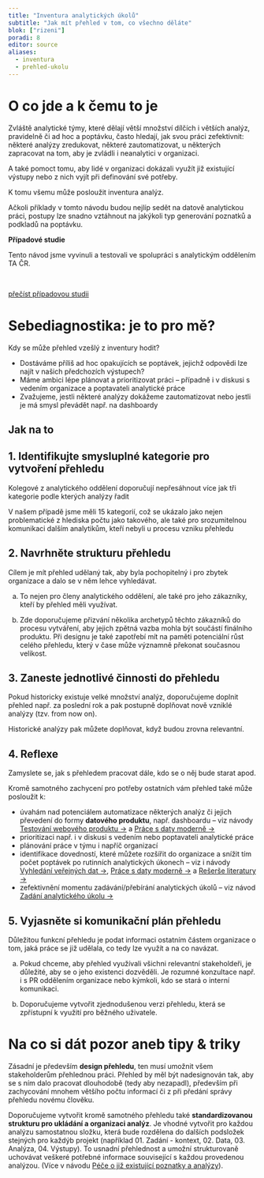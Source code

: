 ```yaml
---
title: "Inventura analytických úkolů"
subtitle: "Jak mít přehled v tom, co všechno děláte"
blok: ["rizeni"]
poradi: 8
editor: source
aliases: 
  - inventura
  - prehled-ukolu
---
```


# O co jde a k čemu to je

Zvláště analytické týmy, které dělají větší množství dílčích i větších analýz, pravidelně či ad hoc a poptávku, často hledají, jak svou práci zefektivnit: některé analýzy zredukovat, některé zautomatizovat, u některých zapracovat na tom, aby je zvládli i neanalytici v organizaci.

A také pomoct tomu, aby lidé v organizaci dokázali využít již existující výstupy nebo z nich vyjít při definování své potřeby.

K tomu všemu může posloužit inventura analýz.

Ačkoli příklady v tomto návodu budou nejlíp sedět na datově analytickou práci, postupy lze snadno vztáhnout na jakýkoli typ generování poznatků a podkladů na poptávku.

:::{.aside}

**Případové studie**

Tento návod jsme vyvinuli a testovali ve spolupráci s analytickým oddělením TA ČR.

<br />

:::{.btn .btn-resource}
[přečíst případovou studii](../pripadove-studie/tacr)
:::

:::

# Sebediagnostika: je to pro mě?

Kdy se může přehled vzešlý z inventury hodit?

- Dostáváme příliš ad hoc opakujících se poptávek, jejichž odpovědi lze najít v našich předchozích výstupech?
- Máme ambici lépe plánovat a prioritizovat práci -- případně i v diskusi s vedením organizace a poptavateli analytické práce
- Zvažujeme, jestli některé analýzy dokážeme zautomatizovat nebo jestli je má smysl převádět např. na dashboardy

:::{.strip .page-columns .page-full}

# Jak na to

## 1. Identifikujte smysluplné kategorie pro vytvoření přehledu

Kolegové z analytického oddělení doporučují nepřesáhnout více jak tři kategorie podle kterých analýzy řadit

V našem případě jsme měli 15 kategorií, což se ukázalo jako nejen problematické z hlediska počtu jako takového, ale také pro srozumitelnou komunikaci dalším analytikům, kteří nebyli u procesu vzniku přehledu

## 2. Navrhněte strukturu přehledu

Cílem je mít přehled udělaný tak, aby byla pochopitelný i pro zbytek organizace a dalo se v něm lehce vyhledávat. 

a. To nejen pro členy analytického oddělení, ale také pro jeho zákazníky, kteří by přehled měli využívat.

b. Zde doporučujeme přizvání několika archetypů těchto zákazníků do procesu vytváření, aby jejich zpětná vazba mohla být součástí finálního produktu. Při designu je také zapotřebí mít na paměti potenciální růst celého přehledu, který v čase může významně překonat současnou velikost. 

## 3. Zaneste jednotlivé činnosti do přehledu

Pokud historicky existuje velké množství analýz, doporučujeme doplnit přehled např. za poslední rok a pak postupně doplňovat nově vzniklé analýzy (tzv. from now on). 

Historické analýzy pak můžete doplňovat, když budou zrovna relevantní.

## 4. Reflexe

Zamyslete se, jak s přehledem pracovat dále, kdo se o něj bude starat apod.

Kromě samotného zachycení pro potřeby ostatních vám přehled také může posloužit k:

- úvahám nad potenciálem automatizace některých analýz či jejich převedení do formy **datového produktu**, např. dashboardu -- viz návody [Testování webového produktu ->](user-testing.qmd) a [Práce s daty moderně ->](analyza-dat.qmd)
- prioritizaci např. i v diskusi s vedením nebo poptavateli analytické práce
- plánování práce v týmu i napříč organizací
- identifikace dovedností, které můžete rozšířit do organizace a snížit tím počet poptávek po rutinních analytických úkonech -- viz i návody [Vyhledání veřejných dat ->](vyhledani-dat.qmd), [Práce s daty moderně ->](analyza-dat.qmd) a [Rešerše literatury ->](prehled-literatury.qmd)
- zefektivnění momentu zadávání/přebírání analytických úkolů -- viz návod [Zadání analytického úkolu ->](zadani-analytickeho-ukolu.qmd)

## 5. Vyjasněte si komunikační plán přehledu 

Důležitou funkcní přehledu je podat informaci ostatním částem organizace o tom, jaká práce se již udělala, co tedy lze využít a na co navázat.

a. Pokud chceme, aby přehled využívali všichni relevantní stakeholdeři, je důležité, aby se o jeho existenci dozvěděli. Je rozumné konzultace např. i s PR oddělením organizace nebo kýmkoli, kdo se stará o interní komunikaci.

b. Doporučujeme vytvořit zjednodušenou verzi přehledu, která se zpřístupní k využití pro běžného uživatele.

:::

# Na co si dát pozor aneb tipy & triky

Zásadní je především **design přehledu**, ten musí umožnit všem stakeholderům přehlednou práci. Přehled by měl být nadesignován tak, aby se s ním dalo pracovat dlouhodobě (tedy aby nezapadl), především při zachycování mnohem většího počtu informací či z při předání správy přehledu novému člověku.

Doporučujeme vytvořit kromě samotného přehledu také **standardizovanou strukturu pro ukládání a organizaci analýz**. Je vhodné vytvořit pro každou analýzu samostatnou složku, která bude rozdělena do dalších podsložek stejných pro každýb projekt (například 01. Zadání - kontext, 02. Data, 03. Analýza, 04. Výstupy). To usnadní přehlednost a umožní strukturovaně uchovávat veškeré potřebné informace související s každou provedenou analýzou. (Více v návodu [Péče o již existující poznatky a analýzy](knowledge-management.qmd)).


